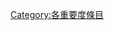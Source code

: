 {{catmore1|[[WikiProject:语言|WikiProject:语言]]}}
{{Articles by Importance|topic=语言|project=语言|format=TOC}}
{{empty category}}

[[Category:各重要度條目|Category:各重要度條目]]
